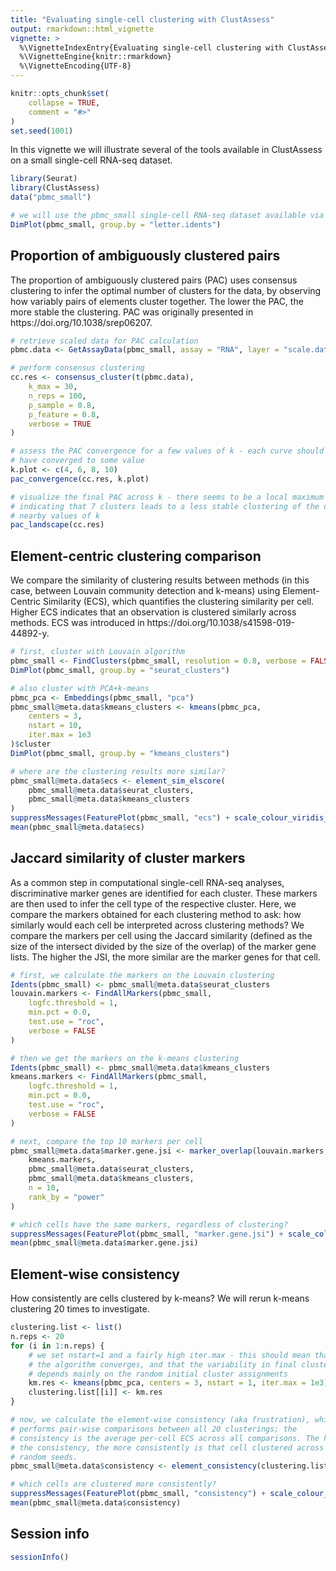 ---
title: "Evaluating single-cell clustering with ClustAssess"
output: rmarkdown::html_vignette
vignette: >
  %\VignetteIndexEntry{Evaluating single-cell clustering with ClustAssess}
  %\VignetteEngine{knitr::rmarkdown}
  %\VignetteEncoding{UTF-8}
---

```{r, include = FALSE}
knitr::opts_chunk$set(
    collapse = TRUE,
    comment = "#>"
)
set.seed(1001)
```


In this vignette we will illustrate several of the tools available in 
ClustAssess on a small single-cell RNA-seq dataset.
```{r setup, fig.width=7, fig.height=4.5}
library(Seurat)
library(ClustAssess)
data("pbmc_small")

# we will use the pbmc_small single-cell RNA-seq dataset available via Seurat
DimPlot(pbmc_small, group.by = "letter.idents")
```


## Proportion of ambiguously clustered pairs
The proportion of ambiguously clustered pairs (PAC) uses consensus clustering
to infer the optimal number of clusters for the data, by observing how
variably pairs of elements cluster together. The lower the PAC, the more stable
the clustering. PAC was originally presented in 
https://doi.org/10.1038/srep06207.
```{r pac, fig.width=7, fig.height=4.5}
# retrieve scaled data for PAC calculation
pbmc.data <- GetAssayData(pbmc_small, assay = "RNA", layer = "scale.data")

# perform consensus clustering
cc.res <- consensus_cluster(t(pbmc.data),
    k_max = 30,
    n_reps = 100,
    p_sample = 0.8,
    p_feature = 0.8,
    verbose = TRUE
)

# assess the PAC convergence for a few values of k - each curve should
# have converged to some value
k.plot <- c(4, 6, 8, 10)
pac_convergence(cc.res, k.plot)

# visualize the final PAC across k - there seems to be a local maximum at k=7,
# indicating that 7 clusters leads to a less stable clustering of the data than
# nearby values of k
pac_landscape(cc.res)
```

## Element-centric clustering comparison
We compare the similarity of clustering results between methods (in this case,
between Louvain community detection and k-means) using Element-Centric 
Similarity (ECS), which quantifies the clustering similarity per cell. Higher ECS
indicates that an observation is clustered similarly across methods. ECS was 
introduced in https://doi.org/10.1038/s41598-019-44892-y.
```{r ecs, fig.width=7, fig.height=4.5}
# first, cluster with Louvain algorithm
pbmc_small <- FindClusters(pbmc_small, resolution = 0.8, verbose = FALSE)
DimPlot(pbmc_small, group.by = "seurat_clusters")

# also cluster with PCA+k-means
pbmc_pca <- Embeddings(pbmc_small, "pca")
pbmc_small@meta.data$kmeans_clusters <- kmeans(pbmc_pca,
    centers = 3,
    nstart = 10,
    iter.max = 1e3
)$cluster
DimPlot(pbmc_small, group.by = "kmeans_clusters")

# where are the clustering results more similar?
pbmc_small@meta.data$ecs <- element_sim_elscore(
    pbmc_small@meta.data$seurat_clusters,
    pbmc_small@meta.data$kmeans_clusters
)
suppressMessages(FeaturePlot(pbmc_small, "ecs") + scale_colour_viridis_c())
mean(pbmc_small@meta.data$ecs)
```

## Jaccard similarity of cluster markers
As a common step in computational single-cell RNA-seq analyses, discriminative
marker genes are identified for each cluster. These markers are then used to 
infer the cell type of the respective cluster. Here, we compare the markers
obtained for each clustering method to ask: how similarly would each cell be 
interpreted across clustering methods? We compare the markers per cell using
the Jaccard similarity (defined as the size of the intersect divided by the 
size of the overlap) of the marker gene lists. The higher the JSI, the more
similar are the marker genes for that cell.
```{r jsi, fig.width=7, fig.height=4.5}
# first, we calculate the markers on the Louvain clustering
Idents(pbmc_small) <- pbmc_small@meta.data$seurat_clusters
louvain.markers <- FindAllMarkers(pbmc_small,
    logfc.threshold = 1,
    min.pct = 0.0,
    test.use = "roc",
    verbose = FALSE
)

# then we get the markers on the k-means clustering
Idents(pbmc_small) <- pbmc_small@meta.data$kmeans_clusters
kmeans.markers <- FindAllMarkers(pbmc_small,
    logfc.threshold = 1,
    min.pct = 0.0,
    test.use = "roc",
    verbose = FALSE
)

# next, compare the top 10 markers per cell
pbmc_small@meta.data$marker.gene.jsi <- marker_overlap(louvain.markers,
    kmeans.markers,
    pbmc_small@meta.data$seurat_clusters,
    pbmc_small@meta.data$kmeans_clusters,
    n = 10,
    rank_by = "power"
)

# which cells have the same markers, regardless of clustering?
suppressMessages(FeaturePlot(pbmc_small, "marker.gene.jsi") + scale_colour_viridis_c())
mean(pbmc_small@meta.data$marker.gene.jsi)
```


## Element-wise consistency
How consistently are cells clustered by k-means? We will rerun k-means 
clustering 20 times to investigate.
```{r frust, fig.width=7, fig.height=4.5}
clustering.list <- list()
n.reps <- 20
for (i in 1:n.reps) {
    # we set nstart=1 and a fairly high iter.max - this should mean that
    # the algorithm converges, and that the variability in final clusterings
    # depends mainly on the random initial cluster assignments
    km.res <- kmeans(pbmc_pca, centers = 3, nstart = 1, iter.max = 1e3)$cluster
    clustering.list[[i]] <- km.res
}

# now, we calculate the element-wise consistency (aka frustration), which
# performs pair-wise comparisons between all 20 clusterings; the
# consistency is the average per-cell ECS across all comparisons. The higher
# the consistency, the more consistently is that cell clustered across
# random seeds.
pbmc_small@meta.data$consistency <- element_consistency(clustering.list)

# which cells are clustered more consistently?
suppressMessages(FeaturePlot(pbmc_small, "consistency") + scale_colour_viridis_c())
mean(pbmc_small@meta.data$consistency)
```

## Session info
```{r sessinf}
sessionInfo()
```
